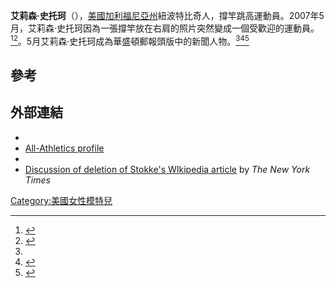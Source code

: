 {{Infobox sportsperson
| honorific_prefix          = 
| name                      = Allison Stokke
| honorific_suffix          = 
| image                     = Allison Stokke.jpg
| image_size                = 
| alt                       = 
| caption                   = 
| headercolor               = 
| textcolor                 = 
| real_name                 = 
| native_name               = 
| native_name_lang          = 
| romanizedname             = 
| english_name              = 
| birth_name                = 
| nickname                  = 
| nationality               = {{USA}}
| national_team             = {{USA}}
| ethnicity                 = 
| hometown                  = {{USA}}加利福尼亞州奧蘭治郡新港灘
| citizenship               = 
| birth_date                = {{Birth date and age|year=1989|month=3|day=22}}
| birth_place               = {{USA}}加利福尼亞州奧蘭治郡新港灘
| death_date                = 
| death_place               = 
| resting_place             = 
| resting_place_coordinates = 
| monuments                 = 
| residence                 = {{USA}}
| education                 = 
| alma_mater                = Newport Harbor High School
| occupation                = 
| years_active              = 2004 -
| employer                  = 
| agent                     = 
| height                    = {{height|m=1.7}}
| weight                    = {{weight|kg=59}}
| spouse                    = 
| life_partner              = 
| other_interests           = 
| website                   = 
| module                    = 
| country                   = {{USA}}
| sport                     = 田徑
| position                  = 
| shoots                    = 
| catches                   = 
| disability                = 
| disability_class          = 
| weight_class              = 
| weight_class_type         = 
| rank                      = 
| event                     = 撐竿跳高
| event_type                = 
| universityteam            = 
| collegeteam               = 
| league                    = 
| league_type               = 
| club                      = 
| team                      = 
| turnedpro                 = 
| turnedpro_type            = 
| partner                   = 
| former_partner            = 
| coach                     = 
| retired                   = 
| coaching                  = 
| module2                   = 
| worlds                    = 
| regionals                 = 
| nationals                 = 
{{ubl
|'''2004年美國青年室外田徑錦標賽'''：撐竿跳高第3名
|'''2006年美國青少年室外田徑錦標賽'''：撐竿跳高第1名
|'''2008年Texas接力賽（Section B Univ/Coll）'''：撐竿跳高第6名
|'''2008年美國青年室外田徑錦標賽'''：撐竿跳高第5名
|'''2010年UW邀請賽'''：撐竿跳高第3名
|'''2010年Stanford邀請賽（Women）'''：撐竿跳高第12名
|'''2011年UW邀請賽'''：撐竿跳高第2名
|'''2011年NCAA室內田徑錦標賽（Division I）'''：撐竿跳高第8名
|'''2011年Stanford邀請賽（Invitational）'''：撐竿跳高第2名
|'''2011年Texas接力賽（Univ/Coll）'''：撐竿跳高第7名
|'''2017年Longhorn邀請賽'''：撐竿跳高第3名
}}
| olympics                  = 
| paralympics               = 
| commonwealth              = 
| highestranking            = 
| pb                        = 
{{ubl
|'''撐竿跳高'''：4.36公尺 （2012年）
}}
| medaltemplates            = 
| show-medals               = 
| medaltemplates-title      = 
| module3                   = 
| updated                   = 2017年7月12日
}}
'''艾莉森·史托珂'''（{{bd|1989年|3月22日||}}），[[美國|美國]][[加利福尼亞州|加利福尼亞州]]紐波特比奇人，撐竿跳高運動員。2007年5月，艾莉森·史托珂因為一張撐竿放在右肩的照片突然變成一個受歡迎的運動員。<ref name="WP">{{Verkkoviite | Nimeke =Teen Tests Internet's Lewd Track Record | Osoite =http://www.washingtonpost.com/wp-dyn/content/article/2007/05/28/AR2007052801370.html?sub=AR | Julkaisija =Washington Post | Viitattu =5.6.2007 | Kieli ={{en}} }}</ref><ref>{{Verkkoviite | Nimeke =Pole vaulting is sexy, barely legal | Osoite =http://www.withleather.com/post.phtml?pk=2811 | Julkaisija =With Leather | Viitattu =5.6.2007 | Kieli ={{en}} }}</ref>。5月艾莉森·史托珂成為華盛頓郵報頭版中的新聞人物。<ref name="WP"/><ref>{{Verkkoviite | Nimeke =Young vaulter can't escape online leers | Osoite=http://www.mercurynews.com/columns/ci_6018579 | Julkaisija =Mercury News | Viitattu =5.6.2007 | Kieli ={{en}} }}</ref><ref>{{Verkkoviite | Nimeke =Allison Stokke Hits the Front Page of the Washington Post | Osoite=http://sports.aol.com/fanhouse/2007/05/29/allison-stokke-hits-the-front-page-of-the-washington-post/ | Ajankohta = 29.5.2007 | Julkaisija =AOL Sports | Viitattu =5.6.2007 | Kieli ={{en}} }}</ref>

== 參考 ==
{{reflist}}

== 外部連結 ==
* {{IAAF name|204344}}
* [http://www.all-athletics.com/node/168518 All-Athletics profile]
* {{twitter|stokkeallison}}
* [http://thelede.blogs.nytimes.com/2007/06/04/who-gets-a-wikipedia-entry/ Discussion of deletion of Stokke's WIkipedia article] by ''The New York Times''

{{DEFAULTSORT:Stokke, Allison}}
[[Category:美國女性模特兒|Category:美國女性模特兒]]